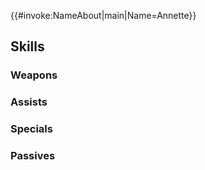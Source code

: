 {{#invoke:NameAbout|main|Name=Annette}}{{HeroPage Tabs}}
{{Hero Infobox
|Name=Annette
|Title=Overachiever
|WeaponType=Green Axe
|Origin=Fire Emblem: Three Houses
|Gender=Female
|MoveType=Infantry
|actorJP=田中貴子
|actorEN=Abby Trott
|artist=月戸
|additionDate=March 5, 2020
|releaseDate=March 6, 2020
|randomStartTime=2020-04-06T07:00:00Z
|poolDate=March 31, 2020
|poolRarities=5
|TagID=アネット
|InternalID=496
|Properties=specRate_202302
|cv1=12
|cv2=300700
|description=Noblewoman of the Holy Kingdom of Faerghus and niece to Baron Dominic. Ever the good student, she can sometimes overdo it. Appears in Fire Emblem: Three Houses.
}}
{{Stats Page
|Lv1HP=18|Lv1ATK=9|Lv1SPD=10|Lv1DEF=6|Lv1RES=8
|GRHP=50|GRATK=70|GRSPD=60|GRDEF=50|GRRES=50
}}
==Skills==
===Weapons===
{{Weapons Table
|weapon1=Iron Axe
|weapon1Default=1
|weapon1Unlock=1
|weapon2=Steel Axe
|weapon2Default=2
|weapon2Unlock=2
|weapon3=Silver Axe
|weapon3Default=4
|weapon3Unlock=3
|weapon4=Crusher
|weapon4Default=5
|weapon4Unlock=5
}}
===Assists===
{{Assists Table
|assist1=Rally Attack
|assist1Default=4
|assist1Unlock=3
|assist2=Rally Atk/Spd
|assist2Default=
|assist2Unlock=4
|assist3=Rally Atk/Spd+
|assist3Default=
|assist3Unlock=5
}}
===Specials===
{{Specials Table
}}
===Passives===
{{Passives Table
|passiveB1=Def/Res Ruse 1
|passiveB2=Def/Res Ruse 2
|passiveB3=Def/Res Ruse 3
|passiveB1Unlock=3
|passiveB2Unlock=4
|passiveB3Unlock=5
|passiveC1=Atk/Def Gap 1
|passiveC2=Atk/Def Gap 2
|passiveC3=Atk/Def Gap 3
|passiveC1Unlock=1
|passiveC2Unlock=2
|passiveC3Unlock=4
}}
{{Heroes Navbox}}